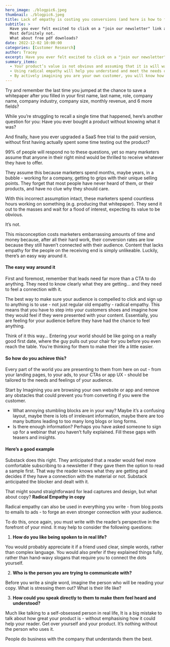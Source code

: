 ```yaml
---
hero_image: ./blogpic6.jpeg
thumbnail: ./blogpic6.jpeg
title: Lack of empathy is costing you conversions (and here is how to fix it)
subtitle: >
  Have you ever felt excited to click on a "join our newsletter" link and enter your details?
  Most definitely not.
  What about free pdf downloads?
date: 2022-12-02 10:00:00
categories: [Customer Research]
author: Tracey
excerpt: Have you ever felt excited to click on a "join our newsletter" link and enter your details?
summary_items:
  - Your product’s value is not obvious and assuming that it is will waste a lot of time and money.
  - Using radical empathy will help you understand and meet the needs of your customers.
  - By actively imagining you are your own customer, you will know how to write and design your platforms for optimal conversion.
---
```


Try and remember the last time you jumped at the chance to save a whitepaper after you filled in your first name, last name, role, company name, company industry, company size, monthly revenue, and 6 more fields?

While you’re struggling to recall a single time that happened, here’s another question for you: Have you ever bought a product without knowing what it was?

And finally, have you ever upgraded a SaaS free trial to the paid version, without first having actually spent some time testing out the product?

99% of people will respond no to these questions, yet so many marketers assume that anyone in their right mind would be thrilled to receive whatever they have to offer.

They assume this because marketers spend months, maybe years, in a bubble - working for a company, getting to grips with their unique selling points. They forget that most people have never heard of them, or their products, and have no clue why they should care.

With this incorrect assumption intact, these marketers spend countless hours working on something (e.g. producing that whitepaper). They send it out to the masses and wait for a flood of interest, expecting its value to be obvious.

It’s not.

This misconception costs marketers embarrassing amounts of time and money because, after all their hard work, their conversion rates are low because they still haven’t connected with their audience. Content that lacks empathy for the people on the receiving end is simply unlikeable. Luckily, there’s an easy way around it.

#### The easy way around it

First and foremost, remember that leads need far more than a CTA to do anything. They need to know clearly what they are getting... and they need to feel a connection with it.

The best way to make sure your audience is compelled to click and sign up to anything is to use - not just regular old empathy - radical empathy. This means that you have to step into your customers shoes and imagine how they would feel if they were presented with your content. Essentially, you are feeling for your audience before they have had the chance to feel anything.

Think of it this way… Entering your world should be like going on a really good first date, where the guy pulls out your chair for you before you even reach the table. You’re thinking for them to make their life a little easier.

#### So how do you achieve this?

Every part of the world you are presenting to them from here on out - from your landing pages, to your ads, to your CTAs or app UX - should be tailored to the needs and feelings of your audience.

Start by Imagining you are browsing your own website or app and remove any obstacles that could prevent you from converting if you were the customer.

- What annoying stumbling blocks are in your way? Maybe it’s a confusing layout, maybe there is lots of irrelevant information, maybe there are too many buttons leading to too many long blogs or long forms.
- Is there enough information? Perhaps you have asked someone to sign up for a webinar that you haven’t fully explained. Fill these gaps with teasers and insights.

#### Here’s a good example

Substack does this right. They anticipated that a reader would feel more comfortable subscribing to a newsletter if they gave them the option to read a sample first. That way the reader knows what they are getting and decides if they have a connection with the material or not. Substack anticipated the blocker and dealt with it.

That might sound straightforward for lead captures and design, but what about copy?
**Radical Empathy in copy**

Radical empathy can also be used in everything you write - from blog posts to emails to ads - to forge an even stronger connection with your audience.

To do this, once again, you must write with the reader’s perspective in the forefront of your mind. It may help to consider the following questions:

1. **How do you like being spoken to in real life?**

You would probably appreciate it if a friend used clear, simple words, rather than complex language. You would also prefer if they explained things fully, rather than hand-wavy slogans that require you to connect the dots yourself.

2. **Who is the person you are trying to communicate with?**

Before you write a single word, imagine the person who will be reading your copy. What is stressing them out? What is their life like?

3. **How could you speak directly to them to make them feel heard and understood?**

Much like talking to a self-obsessed person in real life, It is a big mistake to talk about how great your product is - without emphasising how it could help your reader. Get over yourself and your product. It’s nothing without the person who uses it.

People do business with the company that understands them the best.
